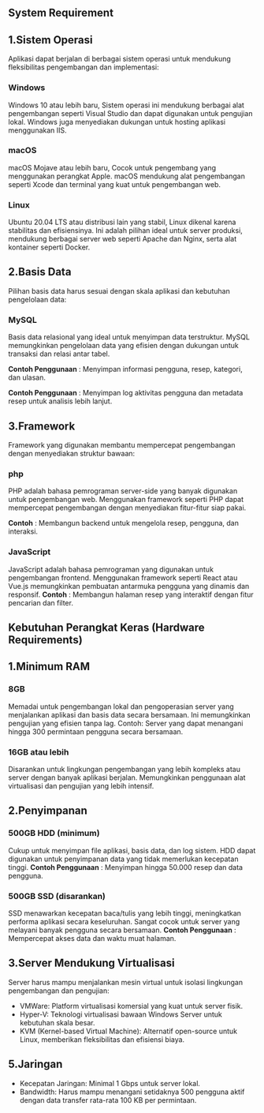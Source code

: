 ## System Requirement

## 1.Sistem Operasi
Aplikasi dapat berjalan di berbagai sistem operasi untuk mendukung fleksibilitas pengembangan dan implementasi:

### Windows
Windows 10 atau lebih baru, Sistem operasi ini mendukung berbagai alat pengembangan seperti Visual Studio dan dapat digunakan untuk pengujian lokal. Windows juga menyediakan dukungan untuk hosting aplikasi menggunakan IIS.

### macOS
macOS Mojave atau lebih baru, Cocok untuk pengembang yang menggunakan perangkat Apple. macOS mendukung alat pengembangan seperti Xcode dan terminal yang kuat untuk pengembangan web.

### Linux
Ubuntu 20.04 LTS atau distribusi lain yang stabil, Linux dikenal karena stabilitas dan efisiensinya. Ini adalah pilihan ideal untuk server produksi, mendukung berbagai server web seperti Apache dan Nginx, serta alat kontainer seperti Docker.

## 2.Basis Data
Pilihan basis data harus sesuai dengan skala aplikasi dan kebutuhan pengelolaan data:

### MySQL
Basis data relasional yang ideal untuk menyimpan data terstruktur. MySQL memungkinkan pengelolaan data yang efisien dengan dukungan untuk transaksi dan relasi antar tabel.

**Contoh Penggunaan** : Menyimpan informasi pengguna, resep, kategori, dan ulasan.

**Contoh Penggunaan** : Menyimpan log aktivitas pengguna dan metadata resep untuk analisis lebih lanjut.

## 3.Framework
Framework yang digunakan membantu mempercepat pengembangan dengan menyediakan struktur bawaan:

### php
 PHP adalah bahasa pemrograman server-side yang banyak digunakan untuk pengembangan web. Menggunakan framework seperti PHP dapat mempercepat pengembangan dengan menyediakan fitur-fitur siap pakai.
 
**Contoh** : Membangun backend untuk mengelola resep, pengguna, dan interaksi.

### JavaScript
JavaScript adalah bahasa pemrograman yang digunakan untuk pengembangan frontend. Menggunakan framework seperti React atau Vue.js memungkinkan pembuatan antarmuka pengguna yang dinamis dan responsif.
**Contoh** : Membangun halaman resep yang interaktif dengan fitur pencarian dan filter.


## Kebutuhan Perangkat Keras (Hardware Requirements)
## 1.Minimum RAM

### 8GB
Memadai untuk pengembangan lokal dan pengoperasian server yang menjalankan aplikasi dan basis data secara bersamaan. Ini memungkinkan pengujian yang efisien tanpa lag.
Contoh: Server yang dapat menangani hingga 300 permintaan pengguna secara bersamaan.

### 16GB atau lebih
Disarankan untuk lingkungan pengembangan yang lebih kompleks atau server dengan banyak aplikasi berjalan. Memungkinkan penggunaan alat virtualisasi dan pengujian yang lebih intensif.

## 2.Penyimpanan

### 500GB HDD (minimum)
 Cukup untuk menyimpan file aplikasi, basis data, dan log sistem. HDD dapat digunakan untuk penyimpanan data yang tidak memerlukan kecepatan tinggi.
 **Contoh Penggunaan** : Menyimpan hingga 50.000 resep dan data pengguna.

### 500GB SSD (disarankan)
SSD menawarkan kecepatan baca/tulis yang lebih tinggi, meningkatkan performa aplikasi secara keseluruhan. Sangat cocok untuk server yang melayani banyak pengguna secara bersamaan.
**Contoh Penggunaan** : Mempercepat akses data dan waktu muat halaman.

## 3.Server Mendukung Virtualisasi
Server harus mampu menjalankan mesin virtual untuk isolasi lingkungan pengembangan dan pengujian:

- VMWare: Platform virtualisasi komersial yang kuat untuk server fisik.
- Hyper-V: Teknologi virtualisasi bawaan Windows Server untuk kebutuhan skala besar.
- KVM (Kernel-based Virtual Machine): Alternatif open-source untuk Linux, memberikan fleksibilitas dan efisiensi biaya.

## 5.Jaringan
- Kecepatan Jaringan: Minimal 1 Gbps untuk server lokal.
- Bandwidth: Harus mampu menangani setidaknya 500 pengguna aktif dengan data transfer rata-rata 100 KB per permintaan.


